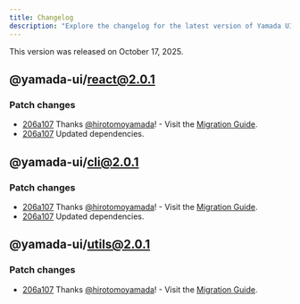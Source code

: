 ```yaml
---
title: Changelog
description: "Explore the changelog for the latest version of Yamada UI. Learn about the features, bug fixes, and improvements."
---
```


This version was released on October 17, 2025.

## @yamada-ui/react@2.0.1

### Patch changes

- [206a107](https://github.com/yamada-ui/yamada-ui/commit/206a1076dae41d537ca305c71b9ca337a1394696) Thanks [@hirotomoyamada](https://github.com/hirotomoyamada)! - Visit the [Migration Guide](https://yamada-ui.com/docs/get-started/migration).
- [206a107](https://github.com/yamada-ui/yamada-ui/commit/206a1076dae41d537ca305c71b9ca337a1394696) Updated dependencies.

## @yamada-ui/cli@2.0.1

### Patch changes

- [206a107](https://github.com/yamada-ui/yamada-ui/commit/206a1076dae41d537ca305c71b9ca337a1394696) Thanks [@hirotomoyamada](https://github.com/hirotomoyamada)! - Visit the [Migration Guide](https://yamada-ui.com/docs/get-started/migration).
- [206a107](https://github.com/yamada-ui/yamada-ui/commit/206a1076dae41d537ca305c71b9ca337a1394696) Updated dependencies.

## @yamada-ui/utils@2.0.1

### Patch changes

- [206a107](https://github.com/yamada-ui/yamada-ui/commit/206a1076dae41d537ca305c71b9ca337a1394696) Thanks [@hirotomoyamada](https://github.com/hirotomoyamada)! - Visit the [Migration Guide](https://yamada-ui.com/docs/get-started/migration).

